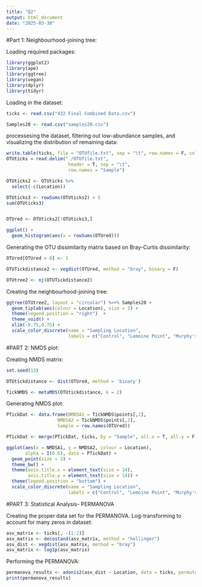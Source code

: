 ```yaml
---
title: "Q2"
output: html_document
date: "2025-03-30"
---
```




#Part 1: Neighbourhood-joining tree: 

Loading required packages:

```r
library(ggplot2)
library(ape)
library(ggtree)
library(vegan)
library(dplyr)
library(tidyr)
```

Loading in the dataset:

```r
ticks <- read.csv("432 Final Combined Data.csv")

Samples20 <- read.csv("samples20.csv")
```


processesing the dataset, filtering out low-abundance samples, and visualizing the distribution of remaining data:

```r
write.table(ticks, file = "OTUfile.txt", sep = "\t", row.names = F, col.names = T, quote = F)
OTUticks = read.delim("./OTUfile.txt",
                       header = T, sep = "\t",
                       row.names = "Sample")

OTUticks2 <- OTUticks %>%
  select(-c(Location))

OTUticks3 <- rowSums(OTUticks2) < 5
sum(OTUticks3)


OTUred <- OTUticks2[!OTUticks3,]

ggplot() + 
  geom_histogram(aes(x = rowSums(OTUred)))
```




Generating the OTU dissimilarity matrix based on Bray-Curtis dissimilarity:

```r
OTUred[OTUred > 0] <- 1

OTUTickdistance2 <- vegdist(OTUred, method = "bray", binary = F)

OTUtree2 <- nj(OTUTickdistance2)

```


Creating the neighbourhood-joining tree: 

```r
ggtree(OTUtree2, layout = "circular") %<+% Samples20 + 
  geom_tiplab(aes(colour = Location), size = 2) + 
  theme(legend.position = "right")  + 
  theme_void() +
  xlim(-0.75,0.75) + 
  scale_color_discrete(name = "Sampling Location",
                       labels = c("Control", "Lemoine Point", "Murphy's Point", "QUBS"))
```


#PART 2: NMDS plot:

Creating NMDS matrix: 

```r
set.seed(13)

OTUtickdistance <- dist(OTUred, method = 'binary')

TickNMDS <- metaMDS(OTUtickdistance, k = 2)
```


Generating NMDS plot: 

```r
PTickDat <- data.frame(NMDSA1 = TickNMDS$points[,1],
                   NMDSA2 = TickNMDS$points[,2],
                   Sample = row.names(OTUred))

PTickDat <- merge(PTickDat, ticks, by = "Sample", all.x = T, all.y = F)

ggplot(aes(x = NMDSA1, y = NMDSA2, colour = Location),
       alpha = I(0.6), data = PTickDat) + 
  geom_point(size = 3) + 
  theme_bw() + 
  theme(axis.title.x = element_text(size = 14),
        axis.title.y = element_text(size = 14)) + 
  theme(legend.position = "bottom") + 
  scale_color_discrete(name = "Sampling Location",
                       labels = c("Control", "Lemoine Point", "Murphy's Point", "QUBS"))
```


#PART 3: Statistical Analysis- PERMANOVA

Creating the proper data set for the PERMANOVA. Log-transforming to account for many zeros in dataset:

```r
asv_matrix <- ticks[, -(1:2)]
asv_matrix <- decostand(asv_matrix, method = "hellinger")
asv_dist <- vegdist(asv_matrix, method = "bray")
asv_matrix <- log1p(asv_matrix)

```


Performing the PERMANOVA:

```r
permanova_results <- adonis2(asv_dist ~ Location, data = ticks, permutations = 999)
print(permanova_results)

```




